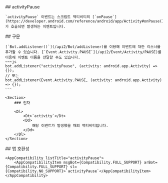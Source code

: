 
<Section>
    ## activityPause

    `activityPause` 이벤트는 스크립트 액티비티의 [`onPause`](https://developer.android.com/reference/android/app/Activity#onPause())가 호출되면 발생하는 이벤트입니다.
</Section>
<Section>
    ## 구문

    [`Bot.addListener()`](/api2/Bot/addListener)를 이용해 이벤트에 대한 리스너를 추가할 수 있습니다. [`Event.Activity.PAUSE`](/api2/Event/Activity/PAUSE)를 이용해 이벤트 이름을 전달할 수도 있습니다.
    ~~~js
    bot.addListener("activityPause", (activity: android.app.Activity) => {});
    // 또는
    bot.addListener(Event.Activity.PAUSE, (activity: android.app.Activity) => {});
    ~~~

    <Section>
        ### 인자

        <Dl>
            <Dt>`activity`</Dt>
            <Dd>
                해당 이벤트가 발생했을 때의 액티비티입니다.
            </Dd>
        </Dl>
    </Section>
</Section>
<Section>
    ## 앱 호환성

    <AppCompatibility listTitle="activityPause">
        <AppCompatibilityItem msgBot={Compatibility.FULL_SUPPORT} arBot={Compatibility.FULL_SUPPORT} sl={Compatibility.NO_SUPPORT}>`activityPause`</AppCompatibilityItem>
    </AppCompatibility>
</Section>